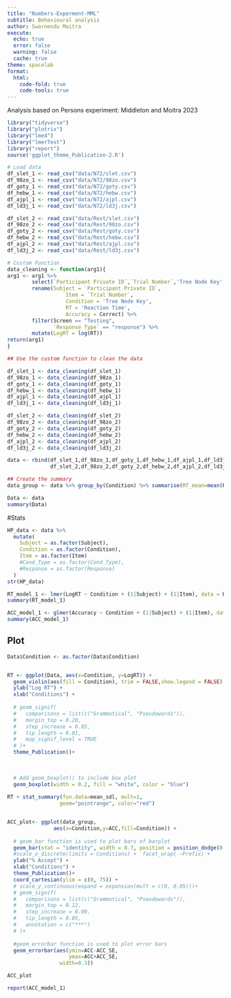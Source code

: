 ```yaml
---
title: "Numbers-Experment-MML"
subtitle: Behavioural analysis
author: Swarnendu Moitra
execute:
  echo: true
  error: false
  warning: false
  cache: true
theme: spacelab  
format:
  html:
    code-fold: true
    code-tools: true
---
```


Analysis based on Persons experiment: Middleton and Moitra 2023

```r
library("tidyverse")
library("plotrix")
library("lme4")
library("lmerTest")
library("report")
source('ggplot_theme_Publication-2.R')
```

```r
# Load data
df_slet_1 <- read_csv("data/N72/slet.csv")
df_98zo_1 <- read_csv("data/N72/98zo.csv")
df_goty_1 <- read_csv("data/N72/goty.csv")
df_hebw_1 <- read_csv("data/N72/hebw.csv")
df_ajpl_1 <- read_csv("data/N72/ajpl.csv")
df_ld3j_1 <- read_csv("data/N72/ld3j.csv")

df_slet_2 <- read_csv("data/Rest/slet.csv")
df_98zo_2 <- read_csv("data/Rest/98zo.csv")
df_goty_2 <- read_csv("data/Rest/goty.csv")
df_hebw_2 <- read_csv("data/Rest/hebw.csv")
df_ajpl_2 <- read_csv("data/Rest/ajpl.csv")
df_ld3j_2 <- read_csv("data/Rest/ld3j.csv")

# Custom Function
data_cleaning <- function(arg1){
arg1 <- arg1 %>%
        select(`Participant Private ID`,`Trial Number`,'Tree Node Key', 'Reaction Time', Correct,`Spreadsheet: display`,Screen, `Task Name`,`Response Type`) %>%
        rename(Subject = `Participant Private ID`,
                   Item = `Trial Number`,
                   Condition = 'Tree Node Key',
                   RT = 'Reaction Time',
                   Accuracy = Correct) %>%
        filter(Screen == "Testing",
               `Response Type` == "response") %>%
        mutate(LogRT = log(RT))
return(arg1)
}

## Use the custom function to clean the data

df_slet_1 <- data_cleaning(df_slet_1)
df_98zo_1 <- data_cleaning(df_98zo_1)
df_goty_1 <- data_cleaning(df_goty_1)
df_hebw_1 <- data_cleaning(df_hebw_1)
df_ajpl_1 <- data_cleaning(df_ajpl_1)
df_ld3j_1 <- data_cleaning(df_ld3j_1)

df_slet_2 <- data_cleaning(df_slet_2)
df_98zo_2 <- data_cleaning(df_98zo_2)
df_goty_2 <- data_cleaning(df_goty_2)
df_hebw_2 <- data_cleaning(df_hebw_2)
df_ajpl_2 <- data_cleaning(df_ajpl_2)
df_ld3j_2 <- data_cleaning(df_ld3j_2)

data <- rbind(df_slet_1,df_98zo_1,df_goty_1,df_hebw_1,df_ajpl_1,df_ld3j_1,
              df_slet_2,df_98zo_2,df_goty_2,df_hebw_2,df_ajpl_2,df_ld3j_2)

## Create the summary
data_group <- data %>% group_by(Condition) %>% summarise(RT_mean=mean(RT),RT_SE=std.error(RT), ACC=mean(Accuracy)*100, ACC_SE=std.error(Accuracy)*100)

Data <- data
summary(Data)
```

#Stats

```r
HP_data <- data %>% 
  mutate(
    Subject = as.factor(Subject),
    Condition = as.factor(Condition),
    Item = as.factor(Item)
    #Cond_Type = as.factor(Cond_Type),
    #Response = as.factor(Response)
  )
str(HP_data)
```

```r
RT_model_1 <- lmer(LogRT ~ Condition + (1|Subject) + (1|Item), data = HP_data, REML = F)
summary(RT_model_1)
```

```r
ACC_model_1 <- glmer(Accuracy ~ Condition + (1|Subject) + (1|Item), data = HP_data, family = "binomial")
summary(ACC_model_1)
```

## Plot

```r
Data$Condition <- as.factor(Data$Condition)


RT <- ggplot(Data, aes(x=Condition, y=LogRT)) + 
  geom_violin(aes(fill = Condition), trim = FALSE,show.legend = FALSE) +
  ylab("Log RT") + 
  xlab("Conditions") +
  
  # geom_signif(
  #   comparisons = list(c("Grammatical", "Pseudowords")),
  #   margin_top = 0.20,
  #   step_increase = 0.05,
  #   tip_length = 0.01,
  #   map_signif_level = TRUE
  # )+
  theme_Publication()+
 
  
  
  # Add geom_boxplot() to include box plot
  geom_boxplot(width = 0.2, fill = "white", color = "blue") 
  
RT + stat_summary(fun.data=mean_sdl, mult=1, 
                 geom="pointrange", color="red")



```

```r
ACC_plot<- ggplot(data_group,
               aes(x=Condition,y=ACC,fill=Condition)) +
  
  # geom_bar function is used to plot bars of barplot
  geom_bar(stat = "identity", width = 0.7, position = position_dodge(0.7), show.legend = FALSE  )+
  #scale_x_discrete(limits = Conditions) +  facet_wrap( ~Prefix) +
  ylab("% Accept") + 
  xlab("Conditions") +
  theme_Publication()+
  coord_cartesian(ylim = c(0, 75)) +
  # scale_y_continuous(expand = expansion(mult = c(0, 0.05)))+
  # geom_signif(
  #   comparisons = list(c("Grammatical", "Pseudowords")),
  #   margin_top = 0.12,
  #   step_increase = 0.09,
  #   tip_length = 0.05,
  #   annotation = c("***")
  # )+
  
  #geom_errorbar function is used to plot error bars
  geom_errorbar(aes(ymin=ACC-ACC_SE,
                    ymax=ACC+ACC_SE,
                 width=0.3))
```

```r
ACC_plot
```

```r
report(ACC_model_1)
```
